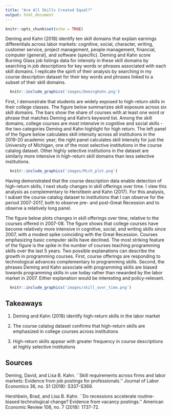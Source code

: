 ```yaml
---
title: "Are All Skills Created Equal?"
output: html_document
---
```


```r
knitr::opts_chunk$set(echo = TRUE)
```


Deming and Kahn (2018) identify ten skill domains that explain earnings differentials across labor markets: cognitive, social, character, writing, customer service, project management, people management, financial, computer (general), and software (specific). Deming and Kahn score Burning Glass job listings data for intensity in these skill domains by searching in job descriptions for key words or phrases associated with each skill domains. I replicate the spirit of their analysis by searching in my course description dataset for their key words and phrases linked to a subset of their skill domains.

```r
  knitr::include_graphics('images/DemingKahn.png')
```


First, I demonstrate that students are widely exposed to high-return skills in their college classes. The figure below summarizes skill exposure across six skill domains. The bars show the share of courses with at least one word or phrase that matches Deming and Kahn's keyword list. Among the skill domains, college courses are most intensive in cognitive and social skills - the two categories Deming and Kahn highlight for high return. The left panel of the figure below calculates skill intensity across all institutions in the 2019-20 academic year; the right panel calculates skill intensity for just the University of Michigan, one of the most selective institutions in the course catalog dataset. Other highly selective institutions in the dataset are similarly more intensive in high-return skill domains than less selective institutions.

```r
  knitr::include_graphics('images/Mich_plot.png')
```

Having demonstrated that the course description data enable detection of high-return skills, I next study changes in skill offerings over time. I view this analysis as complementary to Hershbein and Kahn (2017). For this analysis, I subset the course catalog dataset to institutions that I can observe for the period 2007-2017, both to observe pre- and post-Great Recession and to observe a relatively long panel.  

The figure below plots changes in skill offerings over time, relative to the courses offered in 2007-08. The figure shows that college courses have become relatively more intensive in cognitive, social, and writing skills since 2007, with a modest spike coinciding with the Great Recession. Courses emphasizing basic computer skills have declined. The most striking feature of the figure is the spike in the number of courses teaching programming skills over the last 5 years. Two possible explanations can describe the growth in programming courses. First, course offerings are responding to technological advances complementary to programming skills. Second, the phrases Deming and Kahn associate with programming skills are biased towards programming skills in use today rather than rewarded by the labor market in 2007. Either explanation would be interesting and policy-relevant.

```r
  knitr::include_graphics('images/skill_over_time.png')
```


## Takeaways

  1. Deming and Kahn (2018) identify high-return skills in the labor market
  
  2. The course catalog dataset confirms that high-return skills are emphasized in college courses across institutions
  
  3. High-return skills appear with greater frequency in course descriptions at highly selective institutions

## Sources

Deming, David, and Lisa B. Kahn. ``Skill requirements across firms and labor markets: Evidence from job postings for professionals.'' Journal of Labor Economics 36, no. S1 (2018): S337-S369.

Hershbein, Brad, and Lisa B. Kahn. ``Do recessions accelerate routine-biased technological change? Evidence from vacancy postings.'' American Economic Review 108, no. 7 (2018): 1737-72.
